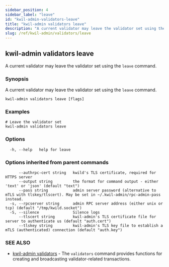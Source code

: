 ```yaml
---
sidebar_position: 4
sidebar_label: "leave"
id: "kwil-admin-validators-leave"
title: "kwil-admin validators leave"
description: "A current validator may leave the validator set using the `leave` command."
slug: /ref/kwil-admin/validators/leave
---
```


## kwil-admin validators leave

A current validator may leave the validator set using the `leave` command.

### Synopsis

A current validator may leave the validator set using the `leave` command.

```
kwil-admin validators leave [flags]
```

### Examples

```
# Leave the validator set
kwil-admin validators leave
```

### Options

```
  -h, --help   help for leave
```

### Options inherited from parent commands

```
      --authrpc-cert string   kwild's TLS certificate, required for HTTPS server
      --output string         the format for command output - either 'text' or 'json' (default "text")
      --pass string           admin server password (alternative to mTLS with tlskey/tlscert). May be set in ~/.kwil-admin/rpc-admin-pass instead.
  -s, --rpcserver string      admin RPC server address (either unix or tcp) (default "/tmp/kwild.socket")
  -S, --silence               Silence logs
      --tlscert string        kwil-admin's TLS certificate file for server to authenticate us (default "auth.cert")
      --tlskey string         kwil-admin's TLS key file to establish a mTLS (authenticated) connection (default "auth.key")
```

### SEE ALSO

* [kwil-admin validators](/docs/ref/kwil-admin/validators)	 - The `validators` command provides functions for creating and broadcasting validator-related transactions.

